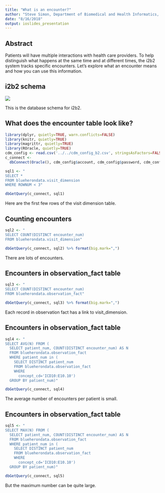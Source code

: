 ```yaml
---
title: "What is an encounter?"
author: "Steve Simon, Department of Biomedical and Health Informatics, UMKC"
date: "8/16/2018"
output: ioslides_presentation
---
```


## Abstract

Patients will have multiple interactions with health care providers. To help distinguish what happens at the same time and at different times, the i2b2 system tracks specific encounters. Let's explore what an encounter means and how you can use this information.

## i2b2 schema

![](~/heron-i2b2-analytics/doc/searching-talk/images/i2b2-schema.jpg)

<div class="notes">

This is the database schema for i2b2.

</div>

## What does the encounter table look like?

```r
library(dplyr, quietly=TRUE, warn.conflicts=FALSE)
library(knitr, quietly=TRUE)
library(magrittr, quietly=TRUE)
library(ROracle, quietly=TRUE)
cdm_config <- read.csv('../../cdm_config_b2.csv', stringsAsFactors=FALSE)
c_connect <-
  dbConnect(Oracle(), cdm_config$account, cdm_config$password, cdm_config$access)
```

```r
sql1 <- "
SELECT *
FROM blueherondata.visit_dimension
WHERE ROWNUM < 3"

dbGetQuery(c_connect, sql1)
```

<div class="notes">

Here are the first few rows of the visit dimension table.

</div>

## Counting encounters

```r
sql2 <- "
SELECT COUNT(DISTINCT encounter_num)
FROM blueherondata.visit_dimension"

dbGetQuery(c_connect, sql2) %>% format(big.mark=",")
```

<div class="notes">

There are lots of encounters.

</div>

## Encounters in observation_fact table

```r
sql3 <- "
SELECT COUNT(DISTINCT encounter_num)
FROM blueherondata.observation_fact"

dbGetQuery(c_connect, sql3) %>% format(big.mark=",")
```

<div class="notes">

Each record in observation fact has a link to visit_dimension.

</div>

## Encounters in observation_fact table

```r
sql4 <- "
SELECT AVG(N) FROM (
  SELECT patient_num, COUNT(DISTINCT encounter_num) AS N
  FROM blueherondata.observation_fact
  WHERE patient_num in (
    SELECT DISTINCT patient_num
    FROM blueherondata.observation_fact
    WHERE 
      concept_cd='ICD10:E10.10')
  GROUP BY patient_num)"

dbGetQuery(c_connect, sql4)
```

<div class="notes">

The average number of encounters per patient is small.

</div>

## Encounters in observation_fact table

```r
sql5 <- "
SELECT MAX(N) FROM (
  SELECT patient_num, COUNT(DISTINCT encounter_num) AS N
  FROM blueherondata.observation_fact
  WHERE patient_num in (
    SELECT DISTINCT patient_num
    FROM blueherondata.observation_fact
    WHERE
      concept_cd='ICD10:E10.10')
  GROUP BY patient_num)"

dbGetQuery(c_connect, sql5)
```

<div class="notes">

But the maximum number can be quite large.

</div>

